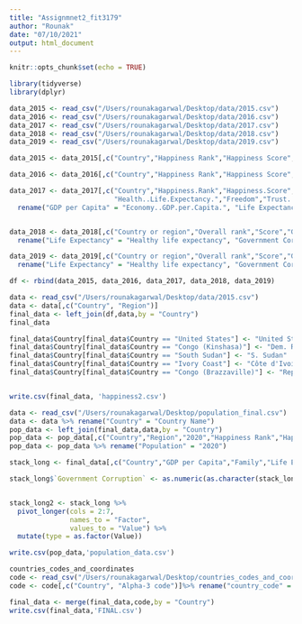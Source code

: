 ```yaml
---
title: "Assignmnet2_fit3179"
author: "Rounak"
date: "07/10/2021"
output: html_document
---
```


```r
knitr::opts_chunk$set(echo = TRUE)
```


```r
library(tidyverse)
library(dplyr)
```

```r
data_2015 <- read_csv("/Users/rounakagarwal/Desktop/data/2015.csv")
data_2016 <- read_csv("/Users/rounakagarwal/Desktop/data/2016.csv")
data_2017 <- read_csv("/Users/rounakagarwal/Desktop/data/2017.csv")
data_2018 <- read_csv("/Users/rounakagarwal/Desktop/data/2018.csv")
data_2019 <- read_csv("/Users/rounakagarwal/Desktop/data/2019.csv")
```

```r
data_2015 <- data_2015[,c("Country","Happiness Rank","Happiness Score","Economy (GDP per Capita)","Family","Health (Life Expectancy)","Freedom","Trust (Government Corruption)","Generosity")]  %>% rename("GDP per Capita" = "Economy (GDP per Capita)", "Life Expectancy" = "Health (Life Expectancy)", "Government Corruption" = "Trust (Government Corruption)" )  %>% mutate(Year = 2015)

data_2016 <- data_2016[,c("Country","Happiness Rank","Happiness Score","Economy (GDP per Capita)","Family","Health (Life Expectancy)","Freedom","Trust (Government Corruption)","Generosity")]  %>% rename("GDP per Capita" = "Economy (GDP per Capita)", "Life Expectancy" = "Health (Life Expectancy)", "Government Corruption" = "Trust (Government Corruption)" )  %>% mutate(Year = 2016)

data_2017 <- data_2017[,c("Country","Happiness.Rank","Happiness.Score","Economy..GDP.per.Capita.","Family",
                          "Health..Life.Expectancy.","Freedom","Trust..Government.Corruption.","Generosity")]  %>% 
  rename("GDP per Capita" = "Economy..GDP.per.Capita.", "Life Expectancy" = "Health..Life.Expectancy.", "Government Corruption" = "Trust..Government.Corruption.","Happiness Rank" = "Happiness.Rank","Happiness Score" = "Happiness.Score" )  %>% mutate(Year = 2017)


data_2018 <- data_2018[,c("Country or region","Overall rank","Score","GDP per capita","Social support","Healthy life expectancy","Freedom to make life choices","Perceptions of corruption","Generosity")]  %>%
  rename("Life Expectancy" = "Healthy life expectancy", "Government Corruption" = "Perceptions of corruption","Family" = "Social support", "Happiness Score" = "Score", "Happiness Rank" = "Overall rank", "Country" = "Country or region", "Freedom" = "Freedom to make life choices", "GDP per Capita" = "GDP per capita" )  %>% mutate(Year = 2018)

data_2019 <- data_2019[,c("Country or region","Overall rank","Score","GDP per capita","Social support","Healthy life expectancy","Freedom to make life choices","Perceptions of corruption","Generosity")]  %>%
  rename("Life Expectancy" = "Healthy life expectancy", "Government Corruption" = "Perceptions of corruption","Family" = "Social support", "Happiness Score" = "Score", "Happiness Rank" = "Overall rank", "Country" = "Country or region", "Freedom" = "Freedom to make life choices", "GDP per Capita" = "GDP per capita" ) %>% mutate(Year = 2019)

```


```r
df <- rbind(data_2015, data_2016, data_2017, data_2018, data_2019)
```

```r
data <- read_csv("/Users/rounakagarwal/Desktop/data/2015.csv")
data <- data[,c("Country", "Region")]
final_data <- left_join(df,data,by = "Country")
final_data
```

```r
final_data$Country[final_data$Country == "United States"] <- "United States of America"
final_data$Country[final_data$Country == "Congo (Kinshasa)"] <- "Dem. Rep. Congo"
final_data$Country[final_data$Country == "South Sudan"] <- "S. Sudan"
final_data$Country[final_data$Country == "Ivory Coast"] <- "Côte d'Ivoire"
final_data$Country[final_data$Country == "Congo (Brazzaville)"] <- "Republic of the Congo"


write.csv(final_data, 'happiness2.csv')
```

```r
data <- read_csv("/Users/rounakagarwal/Desktop/population_final.csv")
data <- data %>% rename("Country" = "Country Name")
pop_data <- left_join(final_data,data,by = "Country")
pop_data <- pop_data[,c("Country","Region","2020","Happiness Rank","Happiness Score","Year")] 
pop_data <- pop_data %>% rename("Population" = "2020")
```


```r

stack_long <- final_data[,c("Country","GDP per Capita","Family","Life Expectancy", "Freedom","Government Corruption", "Generosity","Region")] 

stack_long$`Government Corruption` <- as.numeric(as.character(stack_long$`Government Corruption`))


stack_long2 <- stack_long %>% 
  pivot_longer(cols = 2:7,
               names_to = "Factor", 
               values_to = "Value") %>%
  mutate(type = as.factor(Value))
```

```r
write.csv(pop_data,'population_data.csv')
```

```r
countries_codes_and_coordinates
code <- read_csv("/Users/rounakagarwal/Desktop/countries_codes_and_coordinates.csv")
code <- code[,c("Country", "Alpha-3 code")]%>% rename("country_code" = "Alpha-3 code")


```

```r
final_data <- merge(final_data,code,by = "Country")
write.csv(final_data,'FINAL.csv')
```



